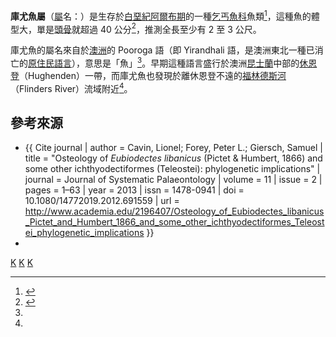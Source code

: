 {{Automatic Taxobox
| taxon = Cooyoo
| authority = Bartholomai & Less, 1987
| fossil_range = {{fossilrange|阿尔布阶}}
| image = Cooyoo australis.jpg
| image_caption =
| type_species = '''澳洲庫尤魚<br>''Cooyoo australis'''''
| type_species_authority = （Woodword, 1894）
| synonyms = 
* ''Portheus australis'' <br><small>[[Smith_Woodward|Woodword]], 1894</small><ref>{{Cite journal | author = Woodward, Smith | title = "On some fish-remains, of the genera ''Portheus'' and ''Cladocyclus'', from the rolling downs formation (Lower Cretaceous) of Queensland" | journal = Annals And Magazine of Natural History | volume = 14 | issue = Series 6 | pages = 444-447 | year = 1894 | url = http://biodiversitylibrary.org/part/62249#/summary | access-date = 2015-10-12 | archive-date = 2020-11-23 | archive-url = https://web.archive.org/web/20201123202735/https://www.biodiversitylibrary.org/part/62249#/summary }}</ref>
* ''Xiphactinus australis'' <br><small>[[David_Bardack|Bardack]], 1965</small><ref>{{Cite journal | author = Bardack, David | title = "Anatomy and evolution of chirocentrid fishes" | journal = University of Kansas Paleontological Contributions, Vertebrata | volume = 10 | pages = 54 | year = 1965 | issn = 0075-5044 | url = http://kuscholarworks.ku.edu/handle/1808/3814 | access-date = 2015-10-10 | archive-date = 2020-09-27 | archive-url = https://web.archive.org/web/20200927180151/https://kuscholarworks.ku.edu/handle/1808/3814 }}</ref>
}}

'''庫尤魚屬'''（[[屬|屬]]名：{{lang|la|''Cooyoo''}}）是生存於[[白堊紀|白堊紀]][[阿爾布期|阿爾布期]]的一種[[乞丐魚科|乞丐魚科]]魚類<ref name="Less">{{Cite journal | author = Less, Tempe; Bartholomai, Alan | title = "Study of a Lower Cretaceous actinopterygian (Class Pisces) ''Cooyoo australis'' from Queensland" | journal = Memoirs of the Queensland Museum | volume = 25 | issue = 1 | pages = 177–192 | year = 1987 | issn = 0079-8835 | url = http://www.biodiversitylibrary.org/part/74421#/summary | access-date = 2015-10-08 | archive-date = 2016-03-10 | archive-url = https://web.archive.org/web/20160310135554/http://www.biodiversitylibrary.org/part/74421#/summary }}</ref>，這種魚的體型大，單是[[頭骨|頭骨]]就超過 40 公分<ref>{{cite book | author = Kear, Benjamin P.; Hamilton-Bruce, Robert J. | title = "Dinosaurs in Australia: Mesozoic Life from the Southern Continent" | publisher = CSIRO Publishing | page = 87–89 | isbn = 0-643-10045-8 | url = https://books.google.com.tw/books?id=FTMOFi5EZDUC&pg=PA87&lpg=PA87&dq=cooyoo&source=bl&ots=GWe2xnmqUu&sig=2MQPXTIxNBGdslr7421OSkgbLwM&hl=zh-TW&sa=X&ved=0CDIQ6AEwA2oVChMIvtiIvY63yAIVCiiUCh0iqAcL#v=onepage&q=cooyoo&f=false |date=2011年6月}}</ref>，推測全長至少有 2 至 3 公尺。

庫尤魚的屬名來自於[[澳洲|澳洲]]的 Pooroga 語（即 Yirandhali 語，是澳洲東北一種已消亡的[[澳大利亞原住民語言|原住民語言]]），意思是「魚」<ref name="Less"/>。早期這種語言盛行於澳洲[[昆士蘭|昆士蘭]]中部的[[休恩登|休恩登]]（Hughenden）一帶，而庫尤魚也發現於離休恩登不遠的[[福林德斯河|福林德斯河]]（Flinders River）流域附近<ref name="Less"/>。

== 參考來源 ==
{{reflist}}

{{refbegin}}
* {{ Cite journal | author = Cavin, Lionel; Forey, Peter L.; Giersch, Samuel | title = "Osteology of ''Eubiodectes libanicus'' (Pictet & Humbert, 1866) and some other ichthyodectiformes (Teleostei): phylogenetic implications" | journal = Journal of Systematic Palaeontology | volume = 11 | issue = 2 | pages = 1–63 | year = 2013 | issn = 1478-0941 | doi = 10.1080/14772019.2012.691559 | url = http://www.academia.edu/2196407/Osteology_of_Eubiodectes_libanicus_Pictet_and_Humbert_1866_and_some_other_ichthyodectiformes_Teleostei_phylogenetic_implications }}
* {{Cite journal | author = Berrell, Rodney W.; Alvarado-Ortega, Jesús; Yabumoto, Yoshitaka; Salisbury, Steven W. | title = "The first record of the ichthyodectiform fish Cladocyclus from eastern Gondwana: A new species from the Lower Cretaceous of Queensland, Australia" | journal = Acta Palaeontologica Polonica | volume = 59 | issue = 4 | pages = 903–920 | year = 2014 | issn = 1732-2421 | doi = 10.4202/app.2012.0019 | url = https://www.app.pan.pl/article/item/app20120019.html | access-date = 2015-10-17 | archive-date = 2022-06-17 | archive-url = https://web.archive.org/web/20220617172735/https://www.app.pan.pl/article/item/app20120019.html }}
{{refend}}
{{Teleosteomorpha|C.}}
{{Taxonbar}}
[[Category:乞丐魚目|K]]
[[Category:白堊紀魚類|K]]
[[Category:_1987年描述的分类群|K]]